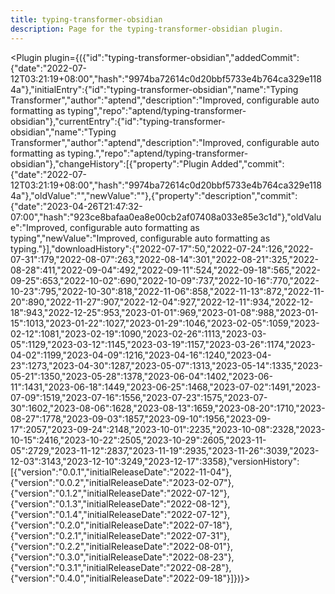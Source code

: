 ---
title: typing-transformer-obsidian
description: Page for the typing-transformer-obsidian plugin.
---


<Plugin plugin={({"id":"typing-transformer-obsidian","addedCommit":{"date":"2022-07-12T03:21:19+08:00","hash":"9974ba72614c0d20bbf5733e4b764ca329e1184a"},"initialEntry":{"id":"typing-transformer-obsidian","name":"Typing Transformer","author":"aptend","description":"Improved, configurable auto formatting as typing","repo":"aptend/typing-transformer-obsidian"},"currentEntry":{"id":"typing-transformer-obsidian","name":"Typing Transformer","author":"aptend","description":"Improved, configurable auto formatting as typing.","repo":"aptend/typing-transformer-obsidian"},"changeHistory":[{"property":"Plugin Added","commit":{"date":"2022-07-12T03:21:19+08:00","hash":"9974ba72614c0d20bbf5733e4b764ca329e1184a"},"oldValue":"","newValue":""},{"property":"description","commit":{"date":"2023-04-26T21:47:32-07:00","hash":"923ce8bafaa0ea8e00cb2af07408a033e85e3c1d"},"oldValue":"Improved, configurable auto formatting as typing","newValue":"Improved, configurable auto formatting as typing."}],"downloadHistory":{"2022-07-17":50,"2022-07-24":126,"2022-07-31":179,"2022-08-07":263,"2022-08-14":301,"2022-08-21":325,"2022-08-28":411,"2022-09-04":492,"2022-09-11":524,"2022-09-18":565,"2022-09-25":653,"2022-10-02":690,"2022-10-09":737,"2022-10-16":770,"2022-10-23":795,"2022-10-30":818,"2022-11-06":858,"2022-11-13":872,"2022-11-20":890,"2022-11-27":907,"2022-12-04":927,"2022-12-11":934,"2022-12-18":943,"2022-12-25":953,"2023-01-01":969,"2023-01-08":988,"2023-01-15":1013,"2023-01-22":1027,"2023-01-29":1046,"2023-02-05":1059,"2023-02-12":1081,"2023-02-19":1090,"2023-02-26":1113,"2023-03-05":1129,"2023-03-12":1145,"2023-03-19":1157,"2023-03-26":1174,"2023-04-02":1199,"2023-04-09":1216,"2023-04-16":1240,"2023-04-23":1273,"2023-04-30":1287,"2023-05-07":1313,"2023-05-14":1335,"2023-05-21":1350,"2023-05-28":1378,"2023-06-04":1402,"2023-06-11":1431,"2023-06-18":1449,"2023-06-25":1468,"2023-07-02":1491,"2023-07-09":1519,"2023-07-16":1556,"2023-07-23":1575,"2023-07-30":1602,"2023-08-06":1628,"2023-08-13":1659,"2023-08-20":1710,"2023-08-27":1778,"2023-09-03":1857,"2023-09-10":1956,"2023-09-17":2057,"2023-09-24":2148,"2023-10-01":2235,"2023-10-08":2328,"2023-10-15":2416,"2023-10-22":2505,"2023-10-29":2605,"2023-11-05":2729,"2023-11-12":2837,"2023-11-19":2935,"2023-11-26":3039,"2023-12-03":3143,"2023-12-10":3249,"2023-12-17":3358},"versionHistory":[{"version":"0.0.1","initialReleaseDate":"2022-11-04"},{"version":"0.0.2","initialReleaseDate":"2023-02-07"},{"version":"0.1.2","initialReleaseDate":"2022-07-12"},{"version":"0.1.3","initialReleaseDate":"2022-08-12"},{"version":"0.1.4","initialReleaseDate":"2022-07-12"},{"version":"0.2.0","initialReleaseDate":"2022-07-18"},{"version":"0.2.1","initialReleaseDate":"2022-07-31"},{"version":"0.2.2","initialReleaseDate":"2022-08-01"},{"version":"0.3.0","initialReleaseDate":"2022-08-23"},{"version":"0.3.1","initialReleaseDate":"2022-08-28"},{"version":"0.4.0","initialReleaseDate":"2022-09-18"}]})}></Plugin>